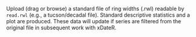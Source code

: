 Upload (drag or browse) a standard file of ring widths (.rwl) readable by `read.rwl` (e.g., a tucson/decadal file). Standard descriptive statistics and a plot are produced. These data will update if series are filtered from the original file in subsequent work with xDateR.
